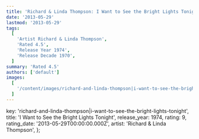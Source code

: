 ```yaml
---
title: 'Richard & Linda Thompson: I Want to See the Bright Lights Tonight (1974)'
date: '2013-05-29'
lastmod: '2013-05-29'
tags:
  [
    'Artist Richard & Linda Thompson',
    'Rated 4.5',
    'Release Year 1974',
    'Release Decade 1970',
  ]
summary: 'Rated 4.5'
authors: ['default']
images:
  [
    '/content/images/richard-and-linda-thompson|i-want-to-see-the-bright-lights-tonight.jpg',
  ]
---
```


  key: 'richard-and-linda-thompson|i-want-to-see-the-bright-lights-tonight',
  title: 'I Want to See the Bright Lights Tonight',
  release_year: 1974,
  rating: 9,
  rating_date: '2013-05-29T00:00:00.000Z',
  artist: 'Richard & Linda Thompson',
};

<MusicRating data={data} />
